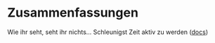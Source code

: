 # Zusammenfassungen

Wie ihr seht, seht ihr nichts... Schleunigst Zeit aktiv zu werden ([docs](/docs))

<SummaryList subject="itsec" />
